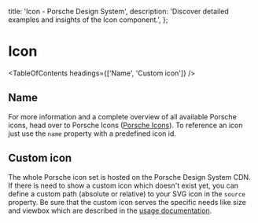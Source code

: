 
  title: 'Icon - Porsche Design System',
  description: 'Discover detailed examples and insights of the Icon component.',
};

# Icon <ComponentStatus tagName="p-icon"></ComponentStatus>

<TableOfContents headings={['Name', 'Custom icon']} />

## Name

For more information and a complete overview of all available Porsche icons, head over to Porsche Icons
([Porsche Icons](https://icons.porsche.com)). To reference an icon just use the `name` property with a predefined icon
id.

<ComponentStory story={iconStoryOverview} />

## Custom icon

The whole Porsche icon set is hosted on the Porsche Design System CDN. If there is need to show a custom icon which
doesn't exist yet, you can define a custom path (absolute or relative) to your SVG icon in the `source` property. Be
sure that the custom icon serves the specific needs like size and viewbox which are described in the
[usage documentation](/components/icon/usage/).

<ComponentStory story={iconStoryCustom} />

